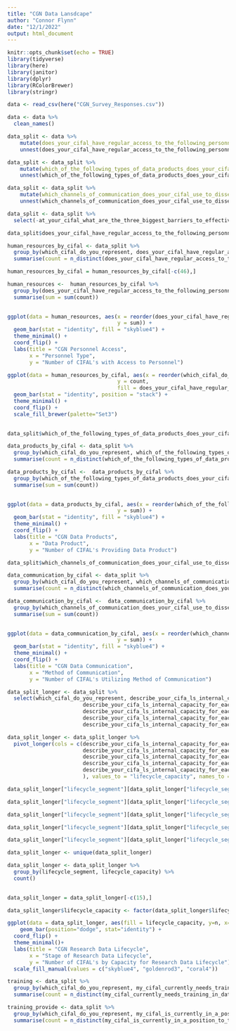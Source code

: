 ```yaml
---
title: "CGN Data Lansdcape"
author: "Connor Flynn"
date: "12/1/2022"
output: html_document
---
```


```r
knitr::opts_chunk$set(echo = TRUE)
library(tidyverse)
library(here)
library(janitor)
library(dplyr)
library(RColorBrewer)
library(stringr)
```


```r
data <- read_csv(here("CGN_Survey_Responses.csv"))
```

```r
data <- data %>% 
  clean_names()
```



```r
data_split <- data %>% 
    mutate(does_your_cifal_have_regular_access_to_the_following_personnel_human_resources_please_check_all_that_apply = strsplit(as.character(does_your_cifal_have_regular_access_to_the_following_personnel_human_resources_please_check_all_that_apply), ",")) %>% 
    unnest(does_your_cifal_have_regular_access_to_the_following_personnel_human_resources_please_check_all_that_apply)
```


```r
data_split <- data_split %>% 
    mutate(which_of_the_following_types_of_data_products_does_your_cifal_produce_provide = strsplit(as.character(which_of_the_following_types_of_data_products_does_your_cifal_produce_provide), ",")) %>% 
    unnest(which_of_the_following_types_of_data_products_does_your_cifal_produce_provide)
```


```r
data_split <- data_split %>% 
    mutate(which_channels_of_communication_does_your_cifal_use_to_disseminate_data_and_data_products = strsplit(as.character(which_channels_of_communication_does_your_cifal_use_to_disseminate_data_and_data_products), ",")) %>% 
    unnest(which_channels_of_communication_does_your_cifal_use_to_disseminate_data_and_data_products)
```


```r
data_split <- data_split %>% 
  select(-at_your_cifal_what_are_the_three_biggest_barriers_to_effective_data_use, -at_your_cifal_what_are_the_three_most_important_questions_you_want_to_use_data_to_answer)
```

```r
data_split$does_your_cifal_have_regular_access_to_the_following_personnel_human_resources_please_check_all_that_apply <- str_trim(data_split$does_your_cifal_have_regular_access_to_the_following_personnel_human_resources_please_check_all_that_apply)
```



```r
human_resources_by_cifal <- data_split %>% 
  group_by(which_cifal_do_you_represent, does_your_cifal_have_regular_access_to_the_following_personnel_human_resources_please_check_all_that_apply) %>% 
  summarise(count = n_distinct(does_your_cifal_have_regular_access_to_the_following_personnel_human_resources_please_check_all_that_apply))


```

```r
human_resources_by_cifal = human_resources_by_cifal[-c(46),]
```


```r
human_resources <-  human_resources_by_cifal %>% 
  group_by(does_your_cifal_have_regular_access_to_the_following_personnel_human_resources_please_check_all_that_apply) %>%  
  summarise(sum = sum(count))
  
```

```r
ggplot(data = human_resources, aes(x = reorder(does_your_cifal_have_regular_access_to_the_following_personnel_human_resources_please_check_all_that_apply, sum),
                                   y = sum)) +
  geom_bar(stat = "identity", fill = "skyblue4") +
  theme_minimal() +
  coord_flip() +
  labs(title = "CGN Personnel Access",
       x = "Personnel Type",
       y = "Number of CIFAL's with Access to Personnel")
```

```r
ggplot(data = human_resources_by_cifal, aes(x = reorder(which_cifal_do_you_represent, count),
                                   y = count, 
                                   fill = does_your_cifal_have_regular_access_to_the_following_personnel_human_resources_please_check_all_that_apply)) +
  geom_bar(stat = "identity", position = "stack") +
  theme_minimal() +
  coord_flip() +
  scale_fill_brewer(palette="Set3")
  
```
```r
data_split$which_of_the_following_types_of_data_products_does_your_cifal_produce_provide <- str_trim(data_split$which_of_the_following_types_of_data_products_does_your_cifal_produce_provide)
```


```r
data_products_by_cifal <- data_split %>% 
  group_by(which_cifal_do_you_represent, which_of_the_following_types_of_data_products_does_your_cifal_produce_provide) %>% 
  summarise(count = n_distinct(which_of_the_following_types_of_data_products_does_your_cifal_produce_provide))


```


```r
data_products_by_cifal <-  data_products_by_cifal %>% 
  group_by(which_of_the_following_types_of_data_products_does_your_cifal_produce_provide) %>%  
  summarise(sum = sum(count))
  
```

```r
ggplot(data = data_products_by_cifal, aes(x = reorder(which_of_the_following_types_of_data_products_does_your_cifal_produce_provide, sum),
                                   y = sum)) +
  geom_bar(stat = "identity", fill = "skyblue4") +
  theme_minimal() +
  coord_flip() +
  labs(title = "CGN Data Products",
       x = "Data Product",
       y = "Number of CIFAL's Providing Data Product")
```


```r
data_split$which_channels_of_communication_does_your_cifal_use_to_disseminate_data_and_data_products <- str_trim(data_split$which_channels_of_communication_does_your_cifal_use_to_disseminate_data_and_data_products)
```


```r
data_communication_by_cifal <- data_split %>% 
  group_by(which_cifal_do_you_represent, which_channels_of_communication_does_your_cifal_use_to_disseminate_data_and_data_products) %>% 
  summarise(count = n_distinct(which_channels_of_communication_does_your_cifal_use_to_disseminate_data_and_data_products))


```


```r
data_communication_by_cifal <-  data_communication_by_cifal %>% 
  group_by(which_channels_of_communication_does_your_cifal_use_to_disseminate_data_and_data_products) %>%  
  summarise(sum = sum(count))
  
```

```r
ggplot(data = data_communication_by_cifal, aes(x = reorder(which_channels_of_communication_does_your_cifal_use_to_disseminate_data_and_data_products, sum),
                                   y = sum)) +
  geom_bar(stat = "identity", fill = "skyblue4") +
  theme_minimal() +
  coord_flip() +
  labs(title = "CGN Data Communication",
       x = "Method of Communication",
       y = "Number of CIFAL's Utilizing Method of Communication")
```
```r
data_split_longer <- data_split %>% 
  select(which_cifal_do_you_represent, describe_your_cifa_ls_internal_capacity_for_each_of_the_following_parts_of_the_research_data_lifecycle_plan_fund_a_study, 
                        describe_your_cifa_ls_internal_capacity_for_each_of_the_following_parts_of_the_research_data_lifecycle_collect_analyze,
                        describe_your_cifa_ls_internal_capacity_for_each_of_the_following_parts_of_the_research_data_lifecycle_discover_re_use,
                        describe_your_cifa_ls_internal_capacity_for_each_of_the_following_parts_of_the_research_data_lifecycle_preserve_store,
                        describe_your_cifa_ls_internal_capacity_for_each_of_the_following_parts_of_the_research_data_lifecycle_publish_share)
```




```r
data_split_longer <- data_split_longer %>% 
  pivot_longer(cols = c(describe_your_cifa_ls_internal_capacity_for_each_of_the_following_parts_of_the_research_data_lifecycle_plan_fund_a_study, 
                        describe_your_cifa_ls_internal_capacity_for_each_of_the_following_parts_of_the_research_data_lifecycle_collect_analyze,
                        describe_your_cifa_ls_internal_capacity_for_each_of_the_following_parts_of_the_research_data_lifecycle_discover_re_use,
                        describe_your_cifa_ls_internal_capacity_for_each_of_the_following_parts_of_the_research_data_lifecycle_preserve_store,
                        describe_your_cifa_ls_internal_capacity_for_each_of_the_following_parts_of_the_research_data_lifecycle_publish_share
                        ), values_to = "lifecycle_capacity", names_to = "lifecycle_segment")
```

```r
data_split_longer["lifecycle_segment"][data_split_longer["lifecycle_segment"] == "describe_your_cifa_ls_internal_capacity_for_each_of_the_following_parts_of_the_research_data_lifecycle_plan_fund_a_study"] <- "Plan & Fund Study"

data_split_longer["lifecycle_segment"][data_split_longer["lifecycle_segment"] == "describe_your_cifa_ls_internal_capacity_for_each_of_the_following_parts_of_the_research_data_lifecycle_collect_analyze"] <- "Collect & Analyze"

data_split_longer["lifecycle_segment"][data_split_longer["lifecycle_segment"] == "describe_your_cifa_ls_internal_capacity_for_each_of_the_following_parts_of_the_research_data_lifecycle_discover_re_use"] <- "Discover & Reuse"

data_split_longer["lifecycle_segment"][data_split_longer["lifecycle_segment"] == "describe_your_cifa_ls_internal_capacity_for_each_of_the_following_parts_of_the_research_data_lifecycle_preserve_store"] <- "Preserve & Store"

data_split_longer["lifecycle_segment"][data_split_longer["lifecycle_segment"] == "describe_your_cifa_ls_internal_capacity_for_each_of_the_following_parts_of_the_research_data_lifecycle_publish_share"] <- "Publish & Share"


```


```r
data_split_longer <- unique(data_split_longer)
```

```r
data_split_longer <- data_split_longer %>% 
  group_by(lifecycle_segment, lifecycle_capacity) %>% 
  count()
  
```

```r
data_split_longer = data_split_longer[-c(15),]
```

```r
data_split_longer$lifecycle_capacity <- factor(data_split_longer$lifecycle_capacity, levels = c("Extensive capacity", "Moderate capacity", "Minimal internal capacity"))
```


```r
ggplot(data = data_split_longer, aes(fill = lifecycle_capacity, y=n, x=lifecycle_segment)) + 
    geom_bar(position="dodge", stat="identity") + 
  coord_flip() + 
  theme_minimal()+
  labs(title = "CGN Research Data Lifecycle",
       x = "Stage of Research Data Lifecycle",
       y = "Number of CIFAL's by Capacity for Research Data Lifecycle") +
  scale_fill_manual(values = c("skyblue4", "goldenrod3", "coral4"))
```
```r
training <- data_split %>% 
  group_by(which_cifal_do_you_represent, my_cifal_currently_needs_training_in_data_analytics_to_advance_progress_of_the_sd_gs) %>% 
  summarise(count = n_distinct(my_cifal_currently_needs_training_in_data_analytics_to_advance_progress_of_the_sd_gs))
```

```r
training_provide <- data_split %>% 
  group_by(which_cifal_do_you_represent, my_cifal_is_currently_in_a_position_to_train_data_analysts_to_advance_progress_of_the_sd_gs) %>% 
  summarise(count = n_distinct(my_cifal_is_currently_in_a_position_to_train_data_analysts_to_advance_progress_of_the_sd_gs))
```
